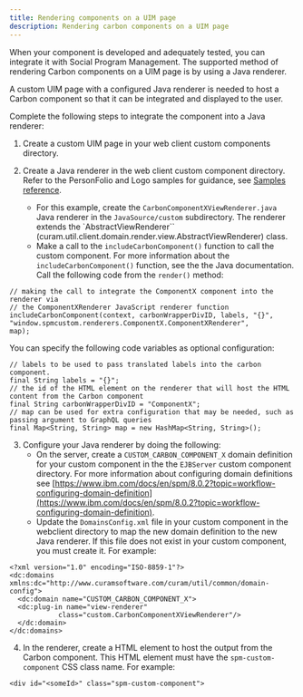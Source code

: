```yaml
---
title: Rendering components on a UIM page
description: Rendering carbon components on a UIM page
---
```


When your component is developed and adequately tested, you can integrate it with Social Program Management. The supported method of rendering Carbon components on a UIM page is by using a Java renderer.

A custom UIM page with a configured Java renderer is needed to host a Carbon component so that it can be integrated and displayed to the user.

Complete the following steps to integrate the component into a Java renderer:

1. Create a custom UIM page in your web client custom components directory.
2. Create a Java renderer in the web client custom component directory. Refer to the PersonFolio and Logo samples for guidance, see [Samples reference](samples-reference).

    - For this example, create the `CarbonComponentXViewRenderer.java` Java renderer in the `JavaSource/custom` subdirectory. The renderer extends the
      `AbstractViewRenderer`` (curam.util.client.domain.render.view.AbstractViewRenderer) class.
    - Make a call to the `includeCarbonComponent()` function to call the custom component. For more information about the `includeCarbonComponent()` function, see the the Java documentation. Call the following code from the `render()` method:

```
// making the call to integrate the ComponentX component into the renderer via
// the ComponentXRenderer JavaScript renderer function
includeCarbonComponent(context, carbonWrapperDivID, labels, "{}",
"window.spmcustom.renderers.ComponentX.ComponentXRenderer",
map);
```

You can specify the following code variables as optional configuration:

```
// labels to be used to pass translated labels into the carbon component.
final String labels = "{}";
// the id of the HTML element on the renderer that will host the HTML content from the Carbon component
final String carbonWrapperDivID = "ComponentX";
// map can be used for extra configuration that may be needed, such as passing argument to GraphQL queries
final Map<String, String> map = new HashMap<String, String>();
```

3. Configure your Java renderer by doing the following:
    - On the server, create a `CUSTOM_CARBON_COMPONENT_X` domain definition for your custom component in the the `EJBServer` custom component directory. For more information about configuring domain definitions see [https://www.ibm.com/docs/en/spm/8.0.2?topic=workflow-configuring-domain-definition](https://www.ibm.com/docs/en/spm/8.0.2?topic=workflow-configuring-domain-definition).
    - Update the `DomainsConfig.xml` file in your custom component in the webclient directory to map the new domain definition to the new Java renderer. If this file does not exist in your custom component, you must create it. For example:

```
<?xml version="1.0" encoding="ISO-8859-1"?>
<dc:domains xmlns:dc="http://www.curamsoftware.com/curam/util/common/domain-config">
  <dc:domain name="CUSTOM_CARBON_COMPONENT_X">
  <dc:plug-in name="view-renderer"
            class="custom.CarbonComponentXViewRenderer"/>
  </dc:domain>
</dc:domains>
```

4. In the renderer, create a HTML element to host the output from the Carbon component. This HTML element must have the `spm-custom-component` CSS class name. For example:

```
<div id="<someId>" class="spm-custom-component">
```
